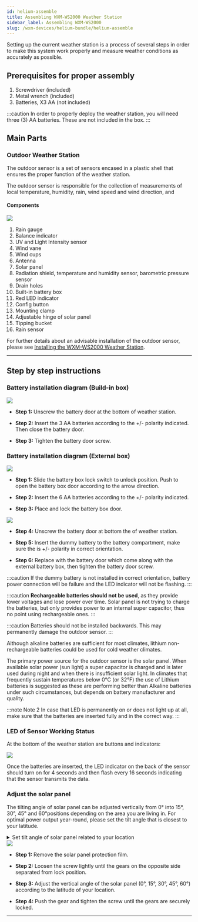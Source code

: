 ```yaml
---
id: helium-assemble
title: Assembling WXM-WS2000 Weather Station
sidebar_label: Assembling WXM-WS2000
slug: /wxm-devices/helium-bundle/helium-assemble
---
```



Setting up the current weather station is a process of several steps in order to make this system work properly
and measure weather conditions as accurately as possible.

## Prerequisites for proper assembly

1. Screwdriver (included)
2. Metal wrench (included)
3. Batteries, X3 AA (not included)

:::caution
In order to properly deploy the weather station, you will need three (3) AA batteries. These are not included in the box.
:::

## Main Parts

### Outdoor Weather Station

The outdoor sensor is a set of sensors encased in a plastic shell that ensures the proper function of the weather station.

The outdoor sensor is responsible for the collection of measurements of local temperature, humidity, rain, wind speed and wind direction, and

<h4>Components</h4>

<section class="explanation two-columns">
    <img src={useBaseUrl("/img/wxm-devices/helium-bundle/ws2000a_b-parts.svg")} />
  <div>
      <ol>
      <li>Rain gauge</li>
      <li>Balance indicator</li>
      <li>UV and Light Intensity sensor</li>
      <li>Wind vane</li>
      <li>Wind cups</li>
      <li>Antenna</li>
      <li>Solar panel</li>
      <li>Radiation shield, temperature and humidity sensor, barometric pressure sensor</li>
      <li>Drain holes</li>
      <li>Built-in battery box</li>
      <li>Red LED indicator</li>
      <li>Config button</li>
      <li>Mounting clamp</li>
      <li>Adjustable hinge of solar panel</li>
      <li>Tipping bucket</li>
      <li>Rain sensor</li>
      </ol>
  </div>
</section>

For further details about an advisable installation of the outdoor sensor, please see [Installing the WXM-WS2000 Weather Station](/wxm-devices/helium-bundle/helium-install-weather-station).

<hr/>

## Step by step instructions

### Battery installation diagram (Build-in box)

<div class="control">
    <img src={useBaseUrl("/img/wxm-devices/helium-bundle/battery diagram-1.svg")} />
</div>

- **Step 1:** Unscrew the battery door at the bottom of weather station.

- **Step 2:** Insert the 3 AA batteries according to the +/- polarity indicated. Then close the battery door.

- **Step 3:** Tighten the battery door screw.

### Battery installation diagram (External box)

  <div class="control">
    <img src={useBaseUrl("/img/wxm-devices/helium-bundle/external-battery-box.svg")} />
  </div>

  - **Step 1:** Slide the battery box lock switch to unlock position. Push to open the battery box door according to the arrow direction.

  - **Step 2:** Insert the 6 AA batteries according to the +/- polarity indicated.

  - **Step 3:**  Place and lock the battery box door.

<div class="control">
  <img src={useBaseUrl("/img/wxm-devices/helium-bundle/battery-diagram-2.svg")} />
</div>

  - **Step 4:**  Unscrew the battery door at bottom the of weather station.

  - **Step 5:**  Insert the dummy battery to the battery compartment, make sure the is +/- polarity in correct orientation.

  - **Step 6:**  Replace with the battery door which come along with the external battery box, then tighten the battery door screw.


:::caution
If the dummy battery is not installed in correct orientation, battery power connection will be
failure and the LED indicator will not be flashing.
:::

:::caution
**Rechargeable batteries should not be used**, as they provide lower voltages and lose power over time.
Solar panel is not trying to charge the batteries, but only provides power to an internal super capacitor,
thus no point using rechargeable ones.
:::

:::caution
Batteries should not be installed backwards. This may permanently damage the outdoor sensor.
:::

Although alkaline batteries are sufficient for most climates, lithium non-rechargeable batteries could be used for cold weather climates.

The primary power source for the outdoor sensor is the solar panel. When available solar power (sun light) a super capacitor is charged
and is later used during night and when there is insufficient solar light.
In climates that frequently sustain temperatures below 0°C (or 32°F) the use of Lithium batteries is suggested
as these are performing better than Alkaline batteries under such circumstances, but depends on battery manufacturer and quality.

:::note Note 2
In case that LED is permanently on or does not light up at all,
make sure that the batteries are inserted fully and in the correct way.
:::

### LED of Sensor Working Status

At the bottom of the weather station are buttons and indicators:

<div class="control">
    <img src={useBaseUrl("/img/wxm-devices/helium-bundle/button-indicator.svg")} />
</div>

Once the batteries are inserted, the LED indicator on the back of the sensor should turn on for 4 seconds
and then flash every 16 seconds indicating that the sensor transmits the data.

### Adjust the solar panel

The tilting angle of solar panel can be adjusted vertically from 0° into 15°, 30°, 45° and 60°positions depending on the area you are living in. For optimal power output year-round,
please set the tilt angle that is closest to your latitude.

<details class="accordion">

<summary>Set tilt angle of solar panel related to your location</summary>

| Location ( latitude, longtitude)  | Solar panel tilt angle    |
| -----------------------           | ------------------------  |
| Hamburg (53.558, 9.7874)          | 60°                       |
| Chicago (42.1146, -88.0464)       | 45°                       |
| Houston (29.7711, -95.3552)       | 30°                       |
| Bangkok (14.2752, 100.5684)       | 15°                       |
| Sydney (-33.5738, 151.3053) *     | 30°                       |

** *Sensors installed in Southern Hemisphere must have their solar panels facing North. **

<div class="control">
    <img src={useBaseUrl("/img/wxm-devices/helium-bundle/tilt-angle.svg")} />
</div>

</details>

<div class="control">
  <img src={useBaseUrl("/img/wxm-devices/helium-bundle/adjust-solar-panel.svg")} />
</div>

- **Step 1:** Remove the solar panel protection film.

- **Step 2:** Loosen the screw lightly until the gears on the opposite side separated from lock position.

- **Step 3:** Adjust the vertical angle of the solar panel (0°, 15°, 30°, 45°, 60°) according to the latitude of your location.

- **Step 4:** Push the gear and tighten the screw until the gears are securely locked.

<hr/>
